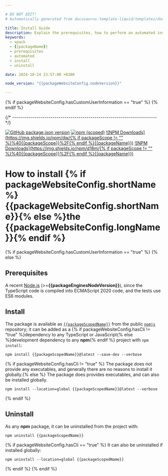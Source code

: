 ```yaml
---

# DO NOT EDIT!
# Automatically generated from docusaurus-template-liquid/templates/docusaurus.

title: Install Guide
description: Explain the prerequisites, how to perform an automated installation, how to uninstall.
keywords:
  - xpack
  - {{packageName}}
  - prerequisites
  - automated
  - install
  - uninstall

date: 2024-10-24 23:57:00 +0300

node_version: "{{packageWebsiteConfig.nodeVersion}}"

---
```


{% if packageWebsiteConfig.hasCustomUserInformation == "true" %}
{% endif %}

{/* ------------------------------------------------------------------------ */}

[![GitHub package.json version](https://img.shields.io/github/package-json/v/{{githubProjectOrganization}}/{{githubProjectName}}?color=green)](https://github.com/{{githubProjectOrganization}}/{{githubProjectName}}/blob/master/package.json)
[![npm (scoped)](https://img.shields.io/npm/v/{{packageScopedName}}.svg?color=green)](https://www.npmjs.com/package/{{packageScopedName}}/)
[![NPM Downloads](https://img.shields.io/npm/dw/{% if packageScope != "" %}%40{{packageScope}}%2F{% endif %}{{packageName}})](https://www.npmjs.com/package/{{packageScopedName}}/)
[![NPM Downloads](https://img.shields.io/npm/d18m/{% if packageScope != "" %}%40{{packageScope}}%2F{% endif %}{{packageName}})](https://www.npmjs.com/package/{{packageScopedName}}/)

# How to install {% if packageWebsiteConfig.shortName %}{{packageWebsiteConfig.shortName}}{% else %}the {{packageWebsiteConfig.longName}}{% endif %}

{% if packageWebsiteConfig.hasCustomUserInformation == "true" %}
<CustomInstall nodeVersion={frontMatter.node_version}/>
{% else %}
## Prerequisites

A recent [Node.js](https://nodejs.org) (>=**{{packageEnginesNodeVersion}}**),
since the TypeScript code
is compiled into ECMAScript 2020 code, and the tests use ES6 modules.

## Install

The package is available as
[`{{packageScopedName}}`](https://www.npmjs.com/package/{{packageScopedName}}/)
from the public [`npmjs`](https://www.npmjs.com) repository;
it can be added as a
{% if packageWebsiteConfig.hasCli != "true" %}dependency to any TypeScript or JavaScript{% else %}development dependency to any **npm**{% endif %}
project with `npm install`:

```console
npm install {{packageScopedName}}@latest --save-dev --verbose
```

{% if packageWebsiteConfig.hasCli != "true" %}
The package does not provide any executables, and generally there are no
reasons to install it globally.{% else %}
The package does provides executables, and can also
be installed globally.

```console
npm install --location=global {{packageScopedName}}@latest --verbose
```

{% endif %}

## Uninstall

As any **npm** package, it can be uninstalled from the project with:

```console
npm uninstall {{packageScopedName}}
```

{% if packageWebsiteConfig.hasCli == "true" %}
It can also be uninstalled if installed globally:

```console
npm uninstall --location=global {{packageScopedName}}
```

{% endif %}
{% endif %}
